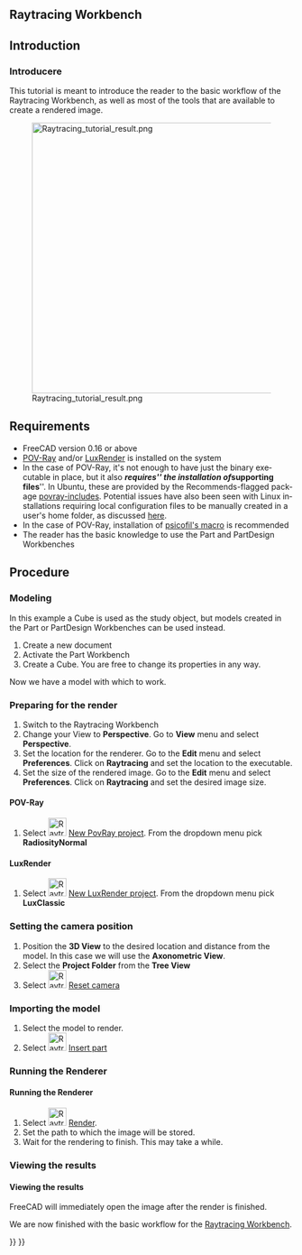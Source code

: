 <languages/>

<div lang="en" dir="ltr" class="mw-content-ltr">
==Raytracing Workbench==
</div>

<div lang="en" dir="ltr" class="mw-content-ltr">
{{VeryImportantMessage|The [[Raytracing_Workbench|Raytracing workbench]] is being superseded by the new [https://github.com/FreeCAD/FreeCAD-render Render Workbench], which is intended as its replacement. The Render Workbench can be installed through the [[Std_AddonMgr|Addon Manager]]. The information here is provided because by default FreeCAD is still shipped (as of 0.19-24276) with the Raytracing Workbench, and because the new module should basically work in the same way}}
</div>

<div class="mw-translate-fuzzy">
{{TutorialInfo/ro
|Topic= Raytracing
|Level= Beginner
|Time= 10 minutes + Render time
|Author=[http://freecadweb.org/wiki/index.php?title=User:Drei Drei]
|FCVersion=0.16 or above
|Files=
}}
</div>

<div lang="en" dir="ltr" class="mw-content-ltr">
== Introduction ==
</div>

<div class="mw-translate-fuzzy">
=== Introducere ===
This tutorial is meant to introduce the reader to the basic workflow of the Raytracing Workbench, as well as most of the tools that are available to create a rendered image.
</div>

[[Image:Raytracing_tutorial_result.png|480px]]

<div lang="en" dir="ltr" class="mw-content-ltr">
== Requirements ==
</div>

<div lang="en" dir="ltr" class="mw-content-ltr">
* FreeCAD version 0.16 or above
* [https://www.povray.org/ POV-Ray] and/or [https://luxcorerender.org/ LuxRender] is installed on the system
* In the case of POV-Ray, it's not enough to have just the binary executable in place, but it also '''''requires''''' the installation of '''''supporting files'''''. In Ubuntu, these are provided by the Recommends-flagged package [https://packages.ubuntu.com/search?keywords=povray-includes povray-includes]. Potential issues have also been seen with Linux installations requiring local configuration files to be manually created in a user's home folder, as discussed [https://forum.freecad.org/viewtopic.php?f=3&t=27548&start=10#p224576 here].
* In the case of POV-Ray, installation of [https://github.com/psicofil/Macros_FreeCAD psicofil's macro] is recommended
* The reader has the basic knowledge to use the Part and PartDesign Workbenches
</div>

<div lang="en" dir="ltr" class="mw-content-ltr">
== Procedure ==
</div> 

<div lang="en" dir="ltr" class="mw-content-ltr">
=== Modeling ===
</div>

<div lang="en" dir="ltr" class="mw-content-ltr">
In this example a Cube is used as the study object, but models created in the Part or PartDesign Workbenches can be used instead.
</div>

<div lang="en" dir="ltr" class="mw-content-ltr">
# Create a new document
# Activate the Part Workbench
# Create a Cube. You are free to change its properties in any way.
</div>

<div lang="en" dir="ltr" class="mw-content-ltr">
Now we have a model with which to work.
</div>

<div lang="en" dir="ltr" class="mw-content-ltr">
=== Preparing for the render ===
</div>

<div lang="en" dir="ltr" class="mw-content-ltr">
# Switch to the Raytracing Workbench
# Change your View to '''Perspective'''. Go to '''View''' menu and select '''Perspective'''.
# Set the location for the renderer. Go to the '''Edit''' menu and select '''Preferences'''. Click on '''Raytracing''' and set the location to the executable. 
# Set the size of the rendered image. Go to the '''Edit''' menu and select '''Preferences'''. Click on '''Raytracing''' and set the desired image size.
</div>

<div lang="en" dir="ltr" class="mw-content-ltr">
==== POV-Ray ====
</div>

<div lang="en" dir="ltr" class="mw-content-ltr">
# Select [[Image:Raytrace_New.svg|32px]] [[Raytracing_New|New PovRay project]]. From the dropdown menu pick '''RadiosityNormal'''
</div>

<div lang="en" dir="ltr" class="mw-content-ltr">
==== LuxRender ====
</div>

<div lang="en" dir="ltr" class="mw-content-ltr">
# Select [[Image:Raytrace_Lux.svg|32px]] [[Raytracing_Lux|New LuxRender project]]. From the dropdown menu pick '''LuxClassic'''
</div>

<div lang="en" dir="ltr" class="mw-content-ltr">
=== Setting the camera position ===
</div>

<div lang="en" dir="ltr" class="mw-content-ltr">
# Position the '''3D View''' to the desired location and distance from the model. In this case we will use the '''Axonometric View'''.
# Select the '''Project Folder''' from the '''Tree View'''
# Select [[Image:Raytrace_ResetCamera.svg|32px]] [[Raytracing_ResetCamera|Reset camera]]
</div>

<div lang="en" dir="ltr" class="mw-content-ltr">
=== Importing the model ===
</div>

<div lang="en" dir="ltr" class="mw-content-ltr">
# Select the model to render.
# Select [[Image:Raytrace_NewPartSegment.svg|32px]] [[Raytracing_InsertPart|Insert part]]
</div>

<div lang="en" dir="ltr" class="mw-content-ltr">
===  Running the Renderer ===
</div>

<div class="mw-translate-fuzzy">
====  Running the Renderer ====
# Select  [[Image:Raytracing_Render.png|32px]] [[Raytracing_Render|Render]].
# Set the path to which the image will be stored.
# Wait for the rendering to finish. This may take a while.
</div>

<div lang="en" dir="ltr" class="mw-content-ltr">
=== Viewing the results ===
</div>

<div class="mw-translate-fuzzy">
==== Viewing the results ====
FreeCAD will immediately open the image after the render is finished.
</div>

<div class="mw-translate-fuzzy">
We are now finished with the basic workflow for the [[Raytracing_Workbench|Raytracing Workbench]].
</div>


{{Raytracing Tools navi{{#translation:}}}}
{{Userdocnavi{{#translation:}}}}